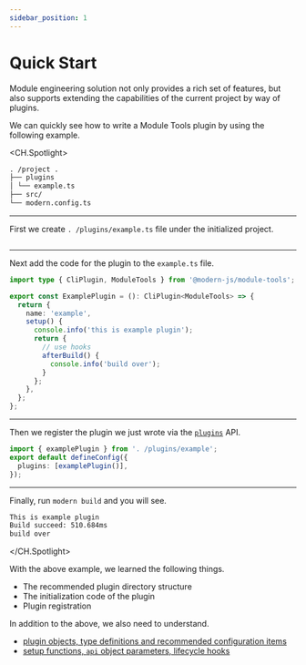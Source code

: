 ```yaml
---
sidebar_position: 1
---
```


# Quick Start

Module engineering solution not only provides a rich set of features, but also supports extending the capabilities of the current project by way of plugins.

We can quickly see how to write a Module Tools plugin by using the following example.

<CH.Spotlight>

```md . /project
. /project .
├── plugins
│ └── example.ts
├── src/
└── modern.config.ts
```

---

First we create `. /plugins/example.ts` file under the initialized project.

```md . /project

```

---

Next add the code for the plugin to the `example.ts` file.

```ts
import type { CliPlugin, ModuleTools } from '@modern-js/module-tools';

export const ExamplePlugin = (): CliPlugin<ModuleTools> => {
  return {
    name: 'example',
    setup() {
      console.info('this is example plugin');
      return {
        // use hooks
        afterBuild() {
          console.info('build over');
        }
      };
    },
  };
};
```

---

Then we register the plugin we just wrote via the [`plugins`](/en/api/config/plugins) API.

```ts . /modern.config.ts
import { examplePlugin } from '. /plugins/example';
export default defineConfig({
  plugins: [examplePlugin()],
});
```

---

Finally, run `modern build` and you will see.

```bash terminal
This is example plugin
Build succeed: 510.684ms
build over
```

</CH.Spotlight>

With the above example, we learned the following things.

- The recommended plugin directory structure
- The initialization code of the plugin
- Plugin registration

In addition to the above, we also need to understand.

- [plugin objects, type definitions and recommended configuration items](/en/plugins/guide/plugin-object)
- [setup functions, `api` object parameters, lifecycle hooks](/en/plugins/guide/setup-function)
